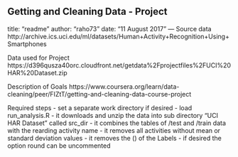 Getting and Cleaning Data - Project
---
title: "readme"
author: "raho73"
date: "11 August 2017"
---
Source data
http://archive.ics.uci.edu/ml/datasets/Human+Activity+Recognition+Using+Smartphones

Data used for Project
https://d396qusza40orc.cloudfront.net/getdata%2Fprojectfiles%2FUCI%20HAR%20Dataset.zip

Description of Goals
https://www.coursera.org/learn/data-cleaning/peer/FIZtT/getting-and-cleaning-data-course-project

Required steps
- set a separate work directory if desired
- load run_analysis.R
  - it downloads and unzip the data into sub directory "UCI HAR Dataset" called src_dir
  - it combines the tables of /test and /train data with the rearding activity name
  - it removes all activities without mean or standard deviation values
  - it removes the () of the Labels
  - if desired the option round can be uncommented